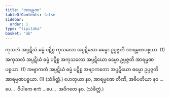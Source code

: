 ```yaml
---
title: "အာရမ္မဏ"
tableOfContents: false
sidebar:
  order: 1
type: "tipitaka"
basket: "ab"
---
```



<DynamicBreadcrumb />

<Division number="19">

<Paragraph number="1146">
ကုသလံ အပ္ပဋိဃံ ဓမ္မံ ပဋိစ္စ ကုသလော အပ္ပဋိဃော ဓမ္မော ဥပ္ပဇ္ဇတိ အာရမ္မဏပစ္စယာ. (1)
</Paragraph>

<Paragraph number="1147">
အကုသလံ အပ္ပဋိဃံ ဓမ္မံ ပဋိစ္စ အကုသလော အပ္ပဋိဃော ဓမ္မော ဥပ္ပဇ္ဇတိ အာရမ္မဏပစ္စယာ. (1)
</Paragraph>

<Paragraph number="1148">
အဗျာကတံ အပ္ပဋိဃံ ဓမ္မံ ပဋိစ္စ အဗျာကတော အပ္ပဋိဃော ဓမ္မော ဥပ္ပဇ္ဇတိ အာရမ္မဏပစ္စယာ. (1) (သံခိတ္တံ.)
</Paragraph>

</Division>
<Division number="20">

<Paragraph number="1149">
ဟေတုယာ နဝ, အာရမ္မဏေ တီဏိ, အဓိပတိယာ နဝ …ပေ…  ဝိပါကေ ဧကံ …ပေ…  အဝိဂတေ နဝ. (သံခိတ္တံ.)
</Paragraph>
</Division>